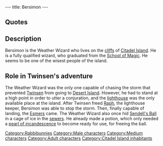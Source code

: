 ---
title: Bersimon
---

{{Character|
Name=Bersimon|
Image=MAGE.jpg|
Race=[[Rabbibunny]]|
Gender=Male|
Size=Medium|
Age=Adult}}

==Quotes==
{{Quote|
Quote=This storm...I wanted to get rid of it but the lighthouse was closed and I can't find the keeper anywhere. Only he could help me reach the top of the building where I have the view I need to utter a conjuration. It's the only way to stop this storm that neutralizes the island. But I need the lighthouse keeper.|
Character=Bersimon}}
{{Quote|
Quote=Please, don't touch the container on the stove. OK? It contains a terrible creature!|
Character=Bersimon}}
{{Quote|
Quote=Hmm...er...don't mention it please, it's only ...well just a kind of small personal experiment.|
Character=Bersimon}}
{{Quote|
Quote=Don't touch that! I'm trying to create an enchanted ring and this put must not boil. Once I get myself a pearl of incandescence, I'll be able to call the lightning!|
Character=Bersimon}}
{{Quote|
Quote=I just bumped into the keeper who was going back to the lighthouse. He told me that a true hero had just saved him from a voracious monster.|
Character=Bersimon}}
{{Quote|
Quote=Bravo! And now, if you appreciate Great Art, let's meet at the lighthouse. You'll see what you'll see!|
Character=Bersimon}}
{{Quote|
Quote=Bravo! And now, if you appreciate Great Art, let's meet at the lighthouse. You'll see what you'll see!|
Character=Bersimon}}
{{Quote|
Quote=Don't forget to finish the lightning potion. To do so, go to the Desert Island to find a pearl of incandescence.|
Character=Bersimon's letter}}
{{Quote|
Quote=Not being from here, I find your island rather strange. I don't understand why your Weather Wizard does nothing about this storm.|
Character=[[Tourist Quetch]]}}
{{Quote|
Quote=I don't take anybody in this storm, I hate this weather. And why doesn't the Weather Wizard intervene, heh?|
Character=[[Scooter Rabbibunny]]}}
{{Quote|
Quote=Shortly after FunFrock's disappearance, it was hidden on Citadel Island by the Weather Wizard. He placed it in a cage of ice which he then bound with a powerful spell. According to him, only the power of lightning is capable of freeing the ball.|
Character=[[Mentor of the Scool of Magic]]}}
{{Quote|
Quote=Diploma of Elementary-Weather Magic. The Wizard Bersimon has proven his talents as a master of the elements. He has reached the rank of Grand Master of sea winds and tornadoes.|
Character=Bersimon's diploma}}

==Description==
Bersimon is the Weather Wizard who lives on the [[cliffs]] of [[Citadel Island]]. He is a fully qualified wizard, who graduated from the [[School of Magic]]. He seems to be one of the wisest people of the island.

==Role in Twinsen's adventure==
The Weather Wizard was the only one capable of chasing the storm that prevented [[Twinsen]] from going to [[Desert Island]]. However, he had to stand at a high point in order to utter a conjuration, and the [[lighthouse]] was the only available place at the island. After Twinsen freed [[Raph]], the lighthouse keeper, Bersimon was able to stop the storm. Then, finally capable of landing, the [[Esmers]] came. The Weather Wizard also once hid [[Sendell's Ball]] in a cage of ice in the [[sewers]]. He already made a potion, which only needed a [[pearl of incandescence]] to become ready for use, for freeing the ball.

[[Category:Rabbibunnies]]
[[Category:Male characters]]
[[Category:Medium characters]]
[[Category:Adult characters]]
[[Category:Citadel Island inhabitants]]